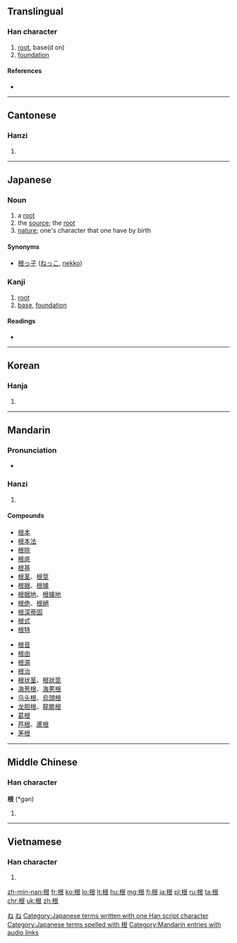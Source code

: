 ==Translingual==

===Han character===
{{Han char|rn=75|rad=木|as=06|sn=10|four=4793<sub>2</sub>|canj=木日女 (DAV)}}

# [[root]], base(d on)
# [[foundation]]

====References====
* {{Han ref|kx=0524.070|dkj=14745|dj=0912.090|hdz=21208.020|uh=6839|ud=26681|bh=AEDA|bd=44762}}

----

==Cantonese==

===Hanzi===
{{yue-hanzi|jyut=|y=[[gan1]]}}

# {{defn|lang=yue|sort=木06}}

----

==Japanese==

===Noun===
{{ja-noun|k|hira=ね|rom=ne}}

# a [[root]]
# the [[source]]; the [[root]]
# [[nature]]; one's character that one have by birth

====Synonyms====
* [[根っ子]] ([[ねっこ]], [[nekko]])

===Kanji===
{{ja-kanji|grade=3|rs=木06}}

# [[root]]
# [[base]], [[foundation]]

====Readings====
* {{ja-readings|on=[[こん]] (kon)|kun=[[ね]] (ne)}}

[[Category:1000 Japanese basic words|ね]]
[[Category:ja:Botany|ね]]
[[Category:Japanese terms written with one Han script character]]
[[Category:Japanese terms spelled with 根]]
----

==Korean==

===Hanja===
{{ko-hanja|hangeul=근|eumhun=|rv=geun|mr=kŭn|y=kun}}

# {{defn|lang=ko|sort=木06}}

----

==Mandarin==

===Pronunciation===
* {{audio|zh-gēn.ogg|audio}}

===Hanzi===
{{cmn-hanzi|pin=[[gēn]] ([[gen1]]), [[shì]] ([[shi4]])|wg=[[ken1|ken<sup>1</sup>]], [[shih4|shih<sup>4</sup>]]}}

# {{defn|lang=cmn|sort=木06}}

====Compounds====
{{top2}}
* [[根本]]
* [[根本法]]
* [[根除]]
* [[根底]]
* [[根基]]
* [[根茎]]、[[根莖]]
* [[根据]]、[[根據]]
* [[根据地]]、[[根據地]]
* [[根绝]]、[[根絕]]
* [[根深蒂固]]
* [[根式]]
* [[根特]]
{{mid2}}
* [[根音]]
* [[根由]]
* [[根源]]
* [[根治]]
* [[根状茎]]、[[根狀莖]]
* [[海葱根]]、[[海蔥根]]
* [[乌头根]]、[[烏頭根]]
* [[龙胆根]]、[[龍膽根]]
* [[葛根]]
* [[芦根]]、[[蘆根]]
* [[茅根]]
{{bottom}}

[[Category:Mandarin entries with audio links]]

----

==Middle Chinese==

===Han character===
'''根''' (*gən)<!--note: asterisk indicates that this character appears more than four times in the Tang Dynasty corpus of literature-->

# {{defn|lang=ltc|sort=木06}}

----

==Vietnamese==

===Han character===
{{vi-hantu|[[căn]], [[cằn]], [[cỗi]]|rs=木06}}

# {{defn|lang=vi|sort=木06}}

[[zh-min-nan:根]]
[[fr:根]]
[[ko:根]]
[[lo:根]]
[[lt:根]]
[[hu:根]]
[[mg:根]]
[[fj:根]]
[[ja:根]]
[[pl:根]]
[[ru:根]]
[[ta:根]]
[[chr:根]]
[[uk:根]]
[[zh:根]]